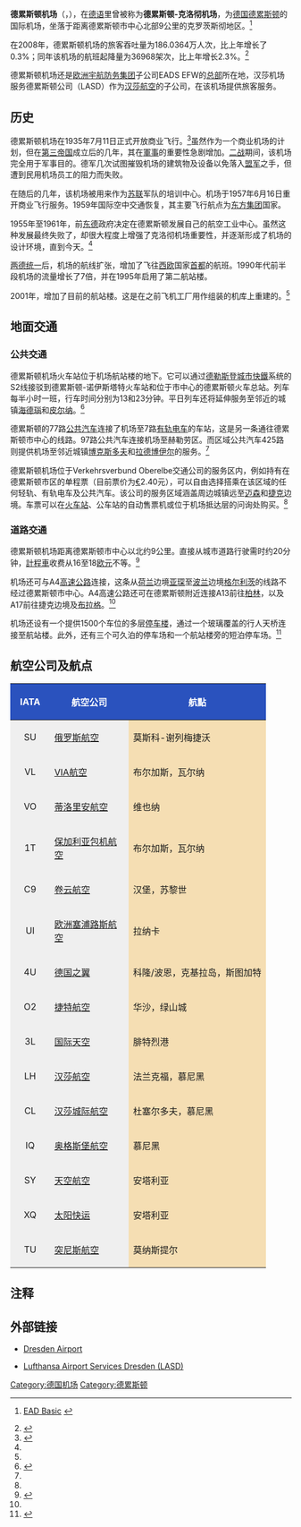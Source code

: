 {{Infobox Airport |
 airport_name = 德累斯顿机场<br />Flughafen Dresden |
 photo = DRS_Terminal_1.JPG |
 type = 商用国际 |
 opened = 1935年 |
 run by = Flughafen Dresden GmbH |
 city = [[德累斯顿|德累斯顿]] |
 distance_to_city = 9千米 |
 elevation = 230米 |
 IATA = DRS|
 ICAO = EDDC |
 coordinates  = {{Coord|51|08|04|N|13|46|05|E|type:airport_region:DE|display=inline,title|name=Dresden Airport}}|
 runway1_heading = 04/22 |
 runway1_feet = 8,228 |
 runway1_meter = 2,850 |
 runway1_surface = [[混凝土|混凝土]] |
}}
'''德累斯顿机场'''（{{lang-de|'''Flughafen Dresden'''}}，{{airport codes|DRS|EDDC}}），在[[德语|德语]]里曾被称为'''德累斯顿-克洛彻机场'''，为[[德国|德国]][[德累斯顿|德累斯顿]]的国际机场，坐落于距离德累斯顿市中心北部9公里的克罗茨斯彻地区。<ref>{{en}}[http://www.ead.eurocontrol.int/publicuser/protect/pu/main.jsp EAD Basic] {{Wayback|url=http://www.ead.eurocontrol.int/publicuser/protect/pu/main.jsp |date=20181226030228 }}</ref>

在2008年，德累斯顿机场的旅客吞吐量为186.0364万人次，比上年增长了0.3%；同年该机场的航班起降量为36968架次，比上年增长2.3%。<ref name="fdpr08">{{en}}{{cite web | url = http://www.dresden-airport.de/en/struktur/presse/pressemitteilungen/pmDetail.html?id=1011 | title = Flughaven Dresden - Press release - 2008 traffic report | date = 2009-01-19 | publisher = Flughafen Dresden GmbH | accessdate = 2009-04-08 | archive-date = 2012-05-30 | archive-url = https://archive.is/20120530211046/http://www.dresden-airport.de/en/struktur/presse/pressemitteilungen/pmDetail.html?id=1011 | dead-url = yes }}</ref>

德累斯顿机场还是[[欧洲宇航防务集团|欧洲宇航防务集团]]子公司EADS EFW的[[总部|总部]]所在地，汉莎机场服务德累斯顿公司（LASD）作为[[汉莎航空|汉莎航空]]的子公司，在该机场提供旅客服务。

==历史==
德累斯顿机场在1935年7月11日正式开放商业飞行。<ref name=fdhist>{{cite web | url = http://www.dresden-airport.de/en/reisende_und_besucher/willkommen/geschichte.html | title = Flughaven Dresden - History of the airport | publisher = Flughafen Dresden GmbH | accessdate = 2009-04-08 | deadurl = yes | archiveurl = https://www.webcitation.org/67HBwynTm?url=http://www.dresden-airport.de/homepage.html | archivedate = 2012年4月29日 | df =  }}</ref>虽然作为一个商业机场的计划，但在[[第三帝国|第三帝国]]成立后的几年，其在[[軍事|軍事]]的重要性急剧增加。[[二战|二战]]期间，该机场完全用于军事目的。德军几次试图摧毁机场的建筑物及设备以免落入[[盟军|盟军]]之手，但遭到民用机场员工的阻力而失败。

在随后的几年，该机场被用来作为[[苏联|苏联]]军队的培训中心。机场于1957年6月16日重开商业飞行服务。1959年国际空中交通恢复，其主要飞行航点为[[东方集团|东方集团]]国家。

1955年至1961年，前[[东德|东德]]政府决定在德累斯顿发展自己的航空工业中心。虽然这种发展最终失败了，却很大程度上增强了克洛彻机场重要性，并逐渐形成了机场的设计环境，直到今天。<ref name=fdhist/>

[[两德统一|两德统一]]后，机场的航线扩张，增加了飞往[[西欧|西欧]]国家[[首都|首都]]的航班。1990年代前半段机场的流量增长了7倍，并在1995年启用了第二航站楼。

2001年，增加了目前的航站楼。这是在之前飞机工厂用作组装的机库上重建的。<ref name=fdhist/>

==地面交通==
===公共交通===
德累斯顿机场火车站位于机场航站楼的地下。它可以通过[[德勒斯登城市快鐵|德勒斯登城市快鐵]]系统的S2线接驳到德累斯顿-诺伊斯塔特火车站和位于市中心的德累斯顿火车总站。列车每半小时一班，行车时间分别为13和23分钟。平日列车还将延伸服务至邻近的城镇[[海德瑙|海德瑙]]和[[皮尔纳|皮尔纳]]。<ref name=fdpt>{{en}}{{cite web | url = http://www.dresden-airport.de/en/reisende_und_besucher/an_und_abreise/nahverkehr.html | title = Flughaven Dresden - Public transport | publisher = Flughafen Dresden GmbH | accessdate = 2009-04-07 | archive-url = https://web.archive.org/web/20090405070657/http://www.dresden-airport.de/en/reisende_und_besucher/an_und_abreise/nahverkehr.html | archive-date = 2009-04-05 | dead-url = yes }}</ref>

德累斯顿的77路[[公共汽车|公共汽车]]连接了机场至7路[[有轨电车|有轨电车]]的车站，这是另一条通往德累斯顿市中心的线路。97路公共汽车连接机场至赫勒劳区。而区域公共汽车425路则提供机场至邻近城镇[[博克斯多夫|博克斯多夫]]和[[拉德博伊尔|拉德博伊尔]]的服务。<ref name=fdpt/>

德累斯顿机场位于Verkehrsverbund Oberelbe交通公司的服务区内，例如持有在德累斯顿市区的单程票（目前票价为[[€|€]]2.40元），可以自由选择搭乘在该区域的任何轻轨、有轨电车及公共汽车。该公司的服务区域涵盖周边城镇远至[[迈森|迈森]]和[[捷克|捷克]]边境。车票可以在[[火车站|火车站]]、公车站的自动售票机或位于机场抵达层的问询处购买。<ref name=fdpt/>

===道路交通===
德累斯顿机场距离德累斯顿市中心以北约9公里。直接从城市道路行驶需时约20分钟，[[計程車|計程車]]收费从16至18[[欧元|欧元]]不等。<ref name=fdct>{{en}}{{cite web | url = http://www.dresden-airport.de/en/reisende_und_besucher/an_und_abreise/pkw.html | title = Flughaven Dresden - Car and taxi | publisher = Flughafen Dresden GmbH | accessdate = 2009-04-07 | deadurl = yes | archiveurl = https://www.webcitation.org/67HBy2aAW?url=http://www.dresden-airport.de/homepage.html | archivedate = 2012年4月29日 | df =  }}</ref> 

机场还可与A4[[德國高速公路|高速公路]]连接，这条从[[荷兰|荷兰]]边境[[亚琛|亚琛]]至[[波兰|波兰]]边境[[格尔利茨|格尔利茨]]的线路不经过德累斯顿市中心。A4高速公路还可在德累斯顿附近连接A13前往[[柏林|柏林]]，以及A17前往捷克边境及[[布拉格|布拉格]]。<ref name=fdct/>

机场还设有一个提供1500个车位的多层[[停车场|停车楼]]，通过一个玻璃覆盖的行人天桥连接至航站楼。此外，还有三个可久泊的停车场和一个航站楼旁的短泊停车场。<ref name=fdpk>{{en}}{{cite web | url = http://www.dresden-airport.de/en/reisende_und_besucher/an_und_abreise/parken.html | title = Flughaven Dresden - Parking | publisher = Flughafen Dresden GmbH | accessdate = 2009-04-07 | deadurl = yes | archiveurl = https://www.webcitation.org/67HByueRk?url=http://www.dresden-airport.de/homepage.html | archivedate = 2012年4月29日 | df =  }}</ref>

==航空公司及航点==
{| width="800" align="center" cellpadding="1" align="left" style="font-size:85%"
! width="55" style="background:#2A52BE; color:#fff" | IATA
! width="125" style="background:#2A52BE; color:#fff" | 航空公司
! style="background:#2A52BE; color:#fff" | 航點
|-----
| align="center" style="background:#efefef;" | SU
| style="background:#efefef;" | [[俄罗斯航空|俄罗斯航空]]
| style="background:#F5DEB3;" | 莫斯科-谢列梅捷沃
|-----
| align="center" style="background:#efefef;" | VL
| style="background:#efefef;" | [[VIA航空|VIA航空]]
| style="background:#F5DEB3;" | 布尔加斯，瓦尔纳
|-----
| align="center" style="background:#efefef;" | VO
| style="background:#efefef;" | [[蒂洛里安航空|蒂洛里安航空]]
| style="background:#F5DEB3;" | 维也纳
|-----
| align="center" style="background:#efefef;" | 1T
| style="background:#efefef;" | [[保加利亚包机航空|保加利亚包机航空]]
| style="background:#F5DEB3;" | 布尔加斯，瓦尔纳
|-----
| align="center" style="background:#efefef;" | C9
| style="background:#efefef;" | [[卷云航空|卷云航空]]
| style="background:#F5DEB3;" | 汉堡，苏黎世
|-----
| align="center" style="background:#efefef;" | UI
| style="background:#efefef;" | [[欧洲塞浦路斯航空|欧洲塞浦路斯航空]]
| style="background:#F5DEB3;" | 拉纳卡
|-----
| align="center" style="background:#efefef;" | 4U
| style="background:#efefef;" | [[德国之翼|德国之翼]]
| style="background:#F5DEB3;" | 科隆/波恩，克基拉岛，斯图加特
|-----
| align="center" style="background:#efefef;" | O2
| style="background:#efefef;" | [[捷特航空|捷特航空]]
| style="background:#F5DEB3;" | 华沙，绿山城
|-----
| align="center" style="background:#efefef;" | 3L
| style="background:#efefef;" | [[国际天空|国际天空]]
| style="background:#F5DEB3;" | 腓特烈港
|-----
| align="center" style="background:#efefef;" | LH
| style="background:#efefef;" | [[汉莎航空|汉莎航空]]
| style="background:#F5DEB3;" | 法兰克福，慕尼黑
|-----
| align="center" style="background:#efefef;" | CL
| style="background:#efefef;" | [[汉莎城际航空|汉莎城际航空]]
| style="background:#F5DEB3;" | 杜塞尔多夫，慕尼黑
|-----
| align="center" style="background:#efefef;" | IQ
| style="background:#efefef;" | [[奥格斯堡航空|奥格斯堡航空]]
| style="background:#F5DEB3;" | 慕尼黑
|-----
| align="center" style="background:#efefef;" | SY
| style="background:#efefef;" | [[天空航空|天空航空]]
| style="background:#F5DEB3;" | 安塔利亚
|-----
| align="center" style="background:#efefef;" | XQ
| style="background:#efefef;" | [[太阳快运|太阳快运]]
| style="background:#F5DEB3;" | 安塔利亚
|-----
| align="center" style="background:#efefef;" | TU
| style="background:#efefef;" | [[突尼斯航空|突尼斯航空]]
| style="background:#F5DEB3;" | 莫纳斯提尔
|}
{{clear}}

==注释==
{{reflist}}

==外部链接==
{{commonscat|德累斯顿机场}}
* {{en}}[http://www.dresden-airport.de/ Dresden Airport] {{Wayback|url=http://www.dresden-airport.de/ |date=20200512042919 }}
* {{en}}[https://web.archive.org/web/20100113223422/http://www.lasd.de/ Lufthansa Airport Services Dresden (LASD)]

{{德國機場}}
{{Portal bar|德國|交通|航空}}

{{Authority control}}
[[Category:德国机场|Category:德国机场]]
[[Category:德累斯顿|Category:德累斯顿]]